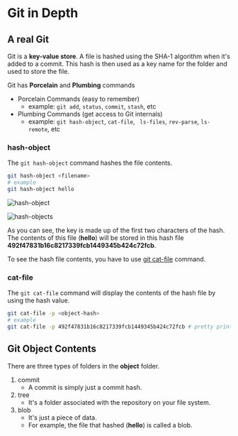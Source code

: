 # Git in Depth

## A real Git

Git is a **key-value store**. A file is hashed using the SHA-1 algorithm when it's added to a commit. This hash is then used as a key name for the folder and used to store the file.

Git has **Porcelain** and **Plumbing** commands

- Porcelain Commands (easy to remember)
  - example: `git add`, `status`, `commit`, `stash`, etc
- Plumbing Commands (get access to Git internals)
  - example: `git hash-object`, `cat-file`, ` ls-files`, `rev-parse`, `ls-remote`, etc

### hash-object

The `git hash-object` command hashes the file contents.

```bash
git hash-object <filename>
# example
git hash-object hello
```

![hash-object](/docs/git/hash-object.png)

![hash-objects](/docs/git/hash-objects.png)

As you can see, the key is made up of the first two characters of the hash. The contents of this file (**hello**) will be stored in this hash file **492f47831b16c8217339fcb1449345b424c72fcb**.

To see the hash file contents, you have to use [git cat-file](#cat-file) command.

### cat-file

The `git cat-file` command will display the contents of the hash file by using the hash value.

```bash
git cat-file -p <object-hash>
# example
git cat-file -p 492f47831b16c8217339fcb1449345b424c72fcb # pretty prints the contents
```

## Git Object Contents

There are three types of folders in the **object** folder.

1. commit
    - A commit is simply just a commit hash.
2. tree
    - It's a folder associated with the repository on your file system.
3. blob
    - It's just a piece of data.
    - For example, the file that hashed (**hello**) is called a blob.
